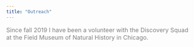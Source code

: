 ```yaml
---
title: "Outreach"
---
```


<font size="3" color="grey">

Since fall 2019 I have been a volunteer with the Discovery Squad at the Field Museum of Natural History in Chicago.

</font>